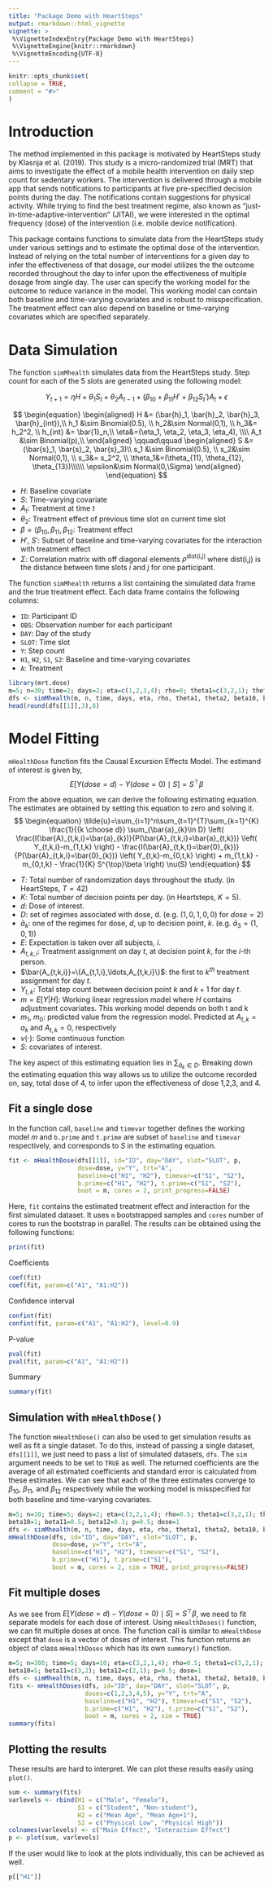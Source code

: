 ```yaml
---
title: "Package Demo with HeartSteps"
output: rmarkdown::html_vignette
vignette: >
 %\VignetteIndexEntry{Package Demo with HeartSteps}
 %\VignetteEngine{knitr::rmarkdown}
 %\VignetteEncoding{UTF-8}
---
```

 
```r
knitr::opts_chunk$set(
collapse = TRUE,
comment = "#>"
)
```

# Introduction

The method implemented in this package is motivated by HeartSteps study by Klasnja et al. (2019). This study is a micro-randomized trial (MRT) that aims to investigate the effect of a mobile health intervention on daily step count for sedentary workers. The intervention is delivered through a mobile app that sends notifications to participants at five pre-specified decision points during the day. The notifications contain suggestions for physical activity. While trying to find the best treatment regime, also known as "just-in-time-adaptive-intervention" (JITAI), we were interested in the optimal frequency (dose) of the intervention (i.e. mobile device notification).

This package contains functions to simulate data from the HeartSteps study under various settings and to estimate the optimal dose of the intervention. Instead of relying on the total number of interventions for a given day to infer the effectiveness of that dosage, our model utilizes the the outcome recorded throughout the day to infer upon the effectiveness of multiple dosage from single day. The user can specify the working model for the outcome to reduce variance in the model. This working model can contain both baseline and time-varying covariates and is robust to misspecification. The treatment effect can also depend on baseline or time-varying covariates which are specified separately.

# Data Simulation

The function `simMhealth` simulates data from the HeartSteps study. Step count for each of the 5 slots are generated using the following model:

$$
Y_{t+1} = \eta H + \theta_1 S_t + \theta_2 A_{t-1} + (\beta_{10} + \beta_{11}H' + \beta_{12}S_t')A_t +\epsilon
$$ 

$$
\begin{equation}
\begin{aligned}
H &= (\bar{h}_1, \bar{h}_2, \bar{h}_3, \bar{h}_{int}),\\
h_1 &\sim Binomial(0.5), \\
h_2&\sim Normal(0,1), \\
h_3&= h_2^2, \\
h_{int} &= \bar{1}_n,\\
\eta&=(\eta_1, \eta_2, \eta_3, \eta_4), \\\\
A_t &\sim Binomial(p),\\
\end{aligned}
\qquad\qquad
\begin{aligned}
S &=(\bar{s}_1, \bar{s}_2, \bar{s}_3)\\
s_1 &\sim Binomial(0.5), \\
s_2&\sim Normal(0,1), \\
s_3&= s_2^2, \\
\theta_1&=(\theta_{11}, \theta_{12}, \theta_{13})\\\\\\
\epsilon&\sim Normal(0,\Sigma)
\end{aligned}
\end{equation}
$$

-   $H$: Baseline covariate
-   $S$: Time-varying covariate
-   $A_t$: Treatment at time $t$
-   $\theta_2$: Treatment effect of previous time slot on current time slot
-   $\beta=(\beta_{10}, \beta_{11}, \beta_{12}$: Treatment effect
-   $H',\: S'$: Subset of baseline and time-varying covariates for the interaction with treatment effect
-   $\Sigma$: Correlation matrix with off diagonal elements $\rho^{\text{dist(i,j)}}$ where $\text{dist(i,j)}$ is the distance between time slots $i$ and $j$ for one participant.

The function `simMhealth` returns a list containing the simulated data frame and the true treatment effect. Each data frame contains the following columns:

-   `ID`: Participant ID
-   `OBS`: Observation number for each participant
-   `DAY`: Day of the study
-   `SLOT`: Time slot
-   `Y`: Step count
-   `H1`, `H2`, `S1`, `S2`: Baseline and time-varying covariates
-   `A`: Treatment

```r
library(mrt.dose)
m=5; n=30; time=2; days=2; eta=c(1,2,3,4); rho=0; theta1=c(3,2,1); theta2=0; beta10=1; beta11=0; beta12=0; p=0.5; dose=1
dfs <- simMhealth(m, n, time, days, eta, rho, theta1, theta2, beta10, beta11, beta12, p)
head(round(dfs[[1]],3),8)
```

# Model Fitting

`mHealthDose` function fits the Causal Excursion Effects Model. The estimand of interest is given by,
$$
E[Y(dose=d)-Y(dose=0)\mid S] = S^{\top}\beta
$$

From the above equation, we can derive the following estimating equation. The estimates are obtained by setting this equation to zero and solving it. 
$$
\begin{equation}
\tilde{u}=\sum_{i=1}^n\sum_{t=1}^{T}\sum_{k=1}^{K} \frac{1}{{k \choose d}} \sum_{\bar{a}_{k}\in D}
\left(
\frac{I(\bar{A}_{t,k,i}=\bar{a}_{k})}{P(\bar{A}_{t,k,i}=\bar{a}_{t,k})} 
\left( Y_{t,k,i}-m_{1,t,k} \right) -
\frac{I(\bar{A}_{t,k,t}=\bar{0}_{k})}{P(\bar{A}_{t,k,i}=\bar{0}_{k})} 
\left( Y_{t,k}-m_{0,t,k} \right) 
+ m_{1,t,k} - m_{0,t,k}
- \frac{1}{K} S^{\top}\beta
\right)
\nu(S) 
\end{equation}
$$

-   $T$: Total number of randomization days throughout the study. (in HeartSteps, $T=42$)
-   $K$: Total number of decision points per day. (in Heartsteps, $K=5$).
-   $d$: Dose of interest.
-   $D$: set of regimes associated with dose, d. (e.g. $(1,0,1,0,0)$ for $dose=2$)
-   $\bar{a}_k$: one of the regimes for dose, $d$, up to decision point, $k$. (e.g. $\bar{a}_3=(1,0,1)$)
-   $E$: Expectation is taken over all subjects, $i$.
-   $A_{t,k,i}$: Treatment assignment on day $t$, at decision point $k$, for the $i$-th person.
-   $\bar{A_{t,k,i}}=\{A_{t,1,i},\ldots,A_{t,k,i}\}$: the first to $k^{th}$ treatment assignment for day $t$.
-   $Y_{t,k}$: Total step count between decision point $k$ and $k+1$ for day $t$.
-   $m=E\left[Y\middle| H\right]$: Working linear regression model where $H$ contains adjustment covariates. This working model depends on both t and k
-   $m_1,\ m_0$: predicted value from the regression model. Predicted at $A_{t,k}=a_k$ and $A_{t,k}=0$, respectively
-   $\nu\left(\cdot\right)$: Some continuous function
-   $S$: covariates of interest.

The key aspect of this estimating equation lies in $\sum_{\bar{a}_k \in D}$. Breaking down the estimating equation this way allows us to utilize the outcome recorded on, say, total dose of 4, to infer upon the effectiveness of dose 1,2,3, and 4. 

## Fit a single dose
In the function call, `baseline` and `timevar` together defines the working model $m$ and `b.prime` and `t.prime` are subset of `baseline` and `timevar` respectively, and corresponds to $S$ in the estimating equation.
```r
fit <- mHealthDose(dfs[[1]], id="ID", day="DAY", slot="SLOT", p,
                   dose=dose, y="Y", trt="A",
                   baseline=c("H1", "H2"), timevar=c("S1", "S2"),
                   b.prime=c("H1", "H2"), t.prime=c("S1", "S2"),
                   boot = m, cores = 2, print_progress=FALSE)
```
Here, `fit` contains the estimated treatment effect and interaction for the first simulated dataset. It uses `m` bootstrapped samples and `cores` number of cores to run the bootstrap in parallel. The results can be obtained using the following functions:
```r
print(fit)
```
Coefficients
```r
coef(fit)
coef(fit, param=c("A1", "A1:H2"))
```
Confidence interval
```r
confint(fit)
confint(fit, param=c("A1", "A1:H2"), level=0.9)
```
P-value
```r
pval(fit)
pval(fit, param=c("A1", "A1:H2"))
```
Summary
```r
summary(fit)
```

## Simulation with `mHealthDose()`
The function `mHealthDose()` can also be used to get simulation results as well as fit a single dataset. To do this, instead of passing a single dataset, `dfs[[1]]`, we just need to pass a list of simulated datasets, `dfs`. The `sim` argument needs to be set to `TRUE` as well. The returned coefficients are the average of all estimated coefficients and standard error is calculated from these estimates. We can see that each of the three estimates converge to $\beta_{10}$, $\beta_{11}$, and $\beta_{12}$ respectively while the working model is misspecified for both baseline and time-varying covariates.
```r
m=5; n=10; time=5; days=2; eta=c(3,2,1,4); rho=0.5; theta1=c(3,2,1); theta2=0; 
beta10=1; beta11=0.5; beta12=0.3; p=0.5; dose=1
dfs <- simMhealth(m, n, time, days, eta, rho, theta1, theta2, beta10, beta11, beta12, p)
mHealthDose(dfs, id="ID", day="DAY", slot="SLOT", p,
            dose=dose, y="Y", trt="A",
            baseline=c("H1", "H2"), timevar=c("S1", "S2"),
            b.prime=c("H1"), t.prime=c("S1"),
            boot = m, cores = 2, sim = TRUE, print_progress=FALSE)
```


## Fit multiple doses
As we see from $E[Y(dose=d)-Y(dose=0)\mid S] = S^{\top}\beta$, we need to fit separate models for each dose of interest. Using `mHealthDoses()` function, we can fit multiple doses at once. The function call is similar to `mHealthDose` except that `dose` is a vector of doses of interest. This function returns an object of class `mHealthDoses` which has its own `summary()` function. 
```r
m=5; n=300; time=5; days=10; eta=c(3,2,1,4); rho=0.5; theta1=c(3,2,1); theta2=0; 
beta10=5; beta11=c(3,2); beta12=c(2,1); p=0.5; dose=1
dfs <- simMhealth(m, n, time, days, eta, rho, theta1, theta2, beta10, beta11, beta12, p)
fits <- mHealthDoses(dfs, id="ID", day="DAY", slot="SLOT", p,
                     doses=c(1,2,3,4,5), y="Y", trt="A",
                     baseline=c("H1", "H2"), timevar=c("S1", "S2"),
                     b.prime=c("H1", "H2"), t.prime=c("S1", "S2"),
                     boot = m, cores = 2, sim = TRUE)
summary(fits)
```

## Plotting the results
These results are hard to interpret. We can plot these results easily using `plot()`.
```r
sum <- summary(fits)
varlevels <- rbind(H1 = c("Male", "Female"), 
                   S1 = c("Student", "Non-student"), 
                   H2 = c("Mean Age", "Mean Age+1"), 
                   S2 = c("Physical Low", "Physical High"))
colnames(varlevels) <- c("Main Effect", "Interaction Effect")
p <- plot(sum, varlevels)
```

If the user would like to look at the plots individually, this can be achieved as well.
```r
p[["H1"]]
```

